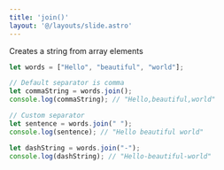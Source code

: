 ```yaml
---
title: 'join()'
layout: '@/layouts/slide.astro'
---
```


Creates a string from array elements

```javascript
let words = ["Hello", "beautiful", "world"];

// Default separator is comma
let commaString = words.join();
console.log(commaString); // "Hello,beautiful,world"

// Custom separator
let sentence = words.join(" ");
console.log(sentence); // "Hello beautiful world"

let dashString = words.join("-");
console.log(dashString); // "Hello-beautiful-world"
```